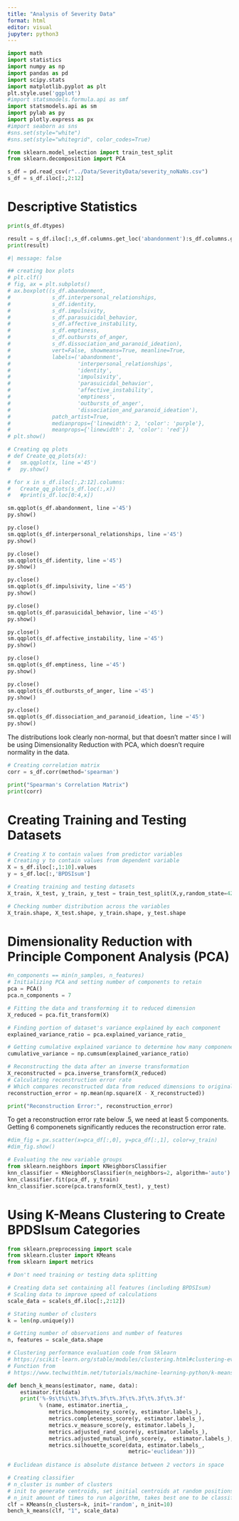 ```yaml
---
title: "Analysis of Severity Data"
format: html
editor: visual
jupyter: python3
---
```


```python
import math
import statistics
import numpy as np
import pandas as pd
import scipy.stats
import matplotlib.pyplot as plt
plt.style.use('ggplot')
#import statsmodels.formula.api as smf
import statsmodels.api as sm
import pylab as py
import plotly.express as px
#import seaborn as sns
#sns.set(style="white")
#sns.set(style="whitegrid", color_codes=True)

from sklearn.model_selection import train_test_split
from sklearn.decomposition import PCA
```

```python
s_df = pd.read_csv(r"../Data/SeverityData/severity_noNaNs.csv")
s_df = s_df.iloc[:,2:12]
```

# Descriptive Statistics
```python
print(s_df.dtypes)
```


```python
result = s_df.iloc[:,s_df.columns.get_loc('abandonment'):s_df.columns.get_loc('dissociation_and_paranoid_ideation')+1].describe()
print(result)
```

```python
#| message: false

## creating box plots
# plt.clf()
# fig, ax = plt.subplots()
# ax.boxplot((s_df.abandonment,
#             s_df.interpersonal_relationships,
#             s_df.identity,
#             s_df.impulsivity,
#             s_df.parasuicidal_behavior,
#             s_df.affective_instability,
#             s_df.emptiness,
#             s_df.outbursts_of_anger,
#             s_df.dissociation_and_paranoid_ideation),
#             vert=False, showmeans=True, meanline=True,
#             labels=('abandonment',
#                     'interpersonal_relationships',
#                     'identity',
#                     'impulsivity',
#                     'parasuicidal_behavior',
#                     'affective_instability',
#                     'emptiness',
#                     'outbursts_of_anger',
#                     'dissociation_and_paranoid_ideation'),
#             patch_artist=True,
#             medianprops={'linewidth': 2, 'color': 'purple'},
#             meanprops={'linewidth': 2, 'color': 'red'})
# plt.show()
```

```python
# Creating qq plots
# def Create_qq_plots(x):
#   sm.qqplot(x, line ='45')
#   py.show()
```

```python
# for x in s_df.iloc[:,2:12].columns:
#   Create_qq_plots(s_df.loc(:,x))
#   #print(s_df.loc[0:4,x])
```



```python
sm.qqplot(s_df.abandonment, line ='45')
py.show()
```
```python
py.close()
sm.qqplot(s_df.interpersonal_relationships, line ='45')
py.show()
```

```python
py.close()
sm.qqplot(s_df.identity, line ='45')
py.show()
```

```python
py.close()
sm.qqplot(s_df.impulsivity, line ='45')
py.show()
```

```python
py.close()
sm.qqplot(s_df.parasuicidal_behavior, line ='45')
py.show()
```

```python
py.close()
sm.qqplot(s_df.affective_instability, line ='45')
py.show()
```

```python
py.close()
sm.qqplot(s_df.emptiness, line ='45')
py.show()
```

```python
py.close()
sm.qqplot(s_df.outbursts_of_anger, line ='45')
py.show()
```

```python
py.close()
sm.qqplot(s_df.dissociation_and_paranoid_ideation, line ='45')
py.show()
```

The distributions look clearly non-normal, but that doesn't matter since I will be using Dimensionality Reduction with PCA, which doesn't require normality in the data.

```python
# Creating correlation matrix
corr = s_df.corr(method='spearman')

print("Spearman's Correlation Matrix")
print(corr)
```


# Creating Training and Testing Datasets

```python
# Creating X to contain values from predictor variables
# Creating y to contain values from dependent variable
X = s_df.iloc[:,1:10].values
y = s_df.loc[:,'BPDSIsum']
```

```python
# Creating training and testing datasets
X_train, X_test, y_train, y_test = train_test_split(X,y,random_state=42)

# Checking number distribution across the variables
X_train.shape, X_test.shape, y_train.shape, y_test.shape
```


# Dimensionality Reduction with Principle Component Analysis (PCA)

```python
#n_components == min(n_samples, n_features)
# Initializing PCA and setting number of components to retain
pca = PCA()
pca.n_components = 7

# Fitting the data and transforming it to reduced dimension
X_reduced = pca.fit_transform(X)
```

```python
# Finding portion of dataset's variance explained by each component
explained_variance_ratio = pca.explained_variance_ratio_

# Getting cumulative explained variance to determine how many componenents to retain
cumulative_variance = np.cumsum(explained_variance_ratio)
```

```python
# Reconstructing the data after an inverse transformation
X_reconstructed = pca.inverse_transform(X_reduced)
# Calculating reconstruction error rate
# Which compares reconstructed data from reduced dimensions to original data
reconstruction_error = np.mean(np.square(X - X_reconstructed))

print("Reconstruction Error:", reconstruction_error)
```

To get a reconstruction error rate below .5, we need at least 5 components. Getting 6 componenets significantly reduces the reconstruction error rate.


```python
#dim_fig = px.scatter(x=pca_df[:,0], y=pca_df[:,1], color=y_train)
#dim_fig.show()
```

```python
# Evaluating the new variable groups
from sklearn.neighbors import KNeighborsClassifier
knn_classifier = KNeighborsClassifier(n_neighbors=2, algorithm='auto')
knn_classifier.fit(pca_df, y_train)
knn_classifier.score(pca.transform(X_test), y_test)
```



# Using K-Means Clustering to Create BPDSIsum Categories
```python
from sklearn.preprocessing import scale
from sklearn.cluster import KMeans
from sklearn import metrics
```

```python
# Don't need training or testing data splitting

# Creating data set containing all features (including BPDSIsum)
# Scaling data to improve speed of calculations
scale_data = scale(s_df.iloc[:,2:12])

# Stating number of clusters
k = len(np.unique(y))

# Getting number of observations and number of features
n, features = scale_data.shape
```

```python
# Clustering performance evaluation code from Sklearn
# https://scikit-learn.org/stable/modules/clustering.html#clustering-evaluation
# Function from 
# https://www.techwithtim.net/tutorials/machine-learning-python/k-means-2/

def bench_k_means(estimator, name, data):
    estimator.fit(data)
    print('%-9s\t%i\t%.3f\t%.3f\t%.3f\t%.3f\t%.3f\t%.3f'
          % (name, estimator.inertia_,
             metrics.homogeneity_score(y, estimator.labels_),
             metrics.completeness_score(y, estimator.labels_),
             metrics.v_measure_score(y, estimator.labels_),
             metrics.adjusted_rand_score(y, estimator.labels_),
             metrics.adjusted_mutual_info_score(y,  estimator.labels_),
             metrics.silhouette_score(data, estimator.labels_,
                                      metric='euclidean')))
                                      
# Euclidean distance is absolute distance between 2 vectors in space
```

```python
# Creating classifier
# n_cluster is number of clusters
# init to generate centroids, set initial centroids at random positions
# n_init amount of times to run algorithm, takes best one to be classifier
clf = KMeans(n_clusters=k, init='random', n_init=10)
bench_k_means(clf, "1", scale_data)
```




